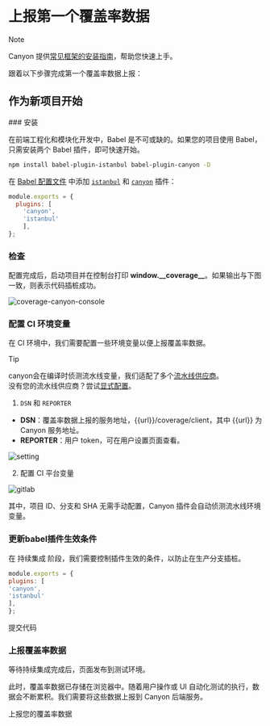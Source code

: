 
# 上报第一个覆盖率数据

> [!NOTE]
>
> Canyon 提供[常见框架的安装指南](/documentation/installation/getting-started)，帮助您快速上手。

跟着以下步骤完成第一个覆盖率数据上报：

## 作为新项目开始

<Steps>
  ### 安装

在前端工程化和模块化开发中，Babel 是不可或缺的。如果您的项目使用 Babel，只需安装两个 Babel 插件，即可快速开始。

```sh npm2yarn
npm install babel-plugin-istanbul babel-plugin-canyon -D
```

在 [Babel 配置文件](https://babeljs.io/docs/config-files#configuration-file-types) 中添加 [`istanbul`](https://www.npmjs.com/package/babel-plugin-istanbul) 和 [`canyon`](https://www.npmjs.com/package/babel-plugin-canyon) 插件：

  ```js {3,4} copy
  module.exports = {
    plugins: [
      'canyon',
      'istanbul'
      ],
  };
  ```

### 检查

配置完成后，启动项目并在控制台打印 **window.\_\_coverage\_\_**。如果输出与下图一致，则表示代码插桩成功。

![coverage-canyon-console](/static/documentation/getting-started/first-coverage/coverage-canyon-console.png)

### 配置 CI 环境变量

在 CI 环境中，我们需要配置一些环境变量以便上报覆盖率数据。

> [!TIP]
>
> canyon会在编译时侦测流水线变量，我们适配了多个[流水线供应商](/test)。<br/>
> 没有您的流水线供应商？尝试[显式配置](/test)。


1. `DSN` 和 `REPORTER`

- **DSN**：覆盖率数据上报的服务地址，\{\{url\}\}/coverage/client，其中 \{\{url\}\} 为 Canyon 服务地址。
- **REPORTER**：用户 token，可在用户设置页面查看。

![setting](/static/documentation/getting-started/first-coverage/setting.png)

2. 配置 CI 平台变量

![gitlab](/static/documentation/getting-started/first-coverage/gitlab-var-config.png)

<Callout type="info" emoji="ℹ️">
  其中，项目 ID、分支和 SHA 无需手动配置，Canyon 插件会自动侦测流水线环境变量。
</Callout>

  ### 更新babel插件生效条件

  在 持续集成 阶段，我们需要控制插件生效的条件，以防止在生产分支插桩。

  ```js {3,4} copy
  module.exports = {
  plugins: [
  'canyon',
  'istanbul'
  ],
};
  ```

  提交代码

  ### 上报覆盖率数据

  等待持续集成完成后，页面发布到测试环境。

  此时，覆盖率数据已存储在浏览器中。随着用户操作或 UI 自动化测试的执行，数据会不断累积。我们需要将这些数据上报到 Canyon 后端服务。

  上报您的覆盖率数据

  <Cards>
  <Cards.Card
    title="UI 自动化测试"
    href="/documentation/end-to-end-testing/playwright"
  />
  <Cards.Card
    title="手动测试"
    href="/documentation/ecosystem/tools/canyon-extension"
  />
</Cards>
</Steps>
